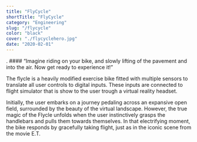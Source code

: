 ```yaml
---
title: "FlyCycle"
shortTitle: "FlyCycle"
category: "Engineering"
slug: "/flycycle"
color: "black"
cover: "./flycyclehero.jpg"
date: "2020-02-01"
---
```


. #### “Imagine riding on your bike, and slowly lifting of the pavement and into the air.
Now get ready to experience it!”

The flycle is a heavily modified exercise bike fitted with multiple sensors to translate all user controls to digital inputs. These inputs are connected to flight simulator that is show to the user trough a virtual reality headset. 

Initially, the user embarks on a journey pedaling across an expansive open field, surrounded by the beauty of the virtual landscape. However, the true magic of the Flycle unfolds when the user instinctively grasps the handlebars and pulls them towards themselves. In that electrifying moment, the bike responds by gracefully taking flight, just as in the iconic scene from the movie E.T.

